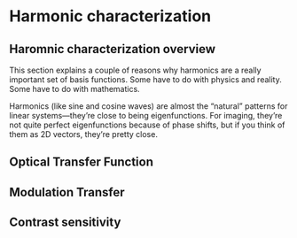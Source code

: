 # Harmonic characterization

## Haromnic characterization overview
This section explains a couple of reasons why harmonics are a really important set of basis functions. Some have to do with physics and reality.  Some have to do with mathematics.

Harmonics (like sine and cosine waves) are almost the “natural” patterns for linear systems—they’re close to being eigenfunctions. For imaging, they’re not quite perfect eigenfunctions because of phase shifts, but if you think of them as 2D vectors, they’re pretty close.

## Optical Transfer Function

## Modulation Transfer

## Contrast sensitivity

